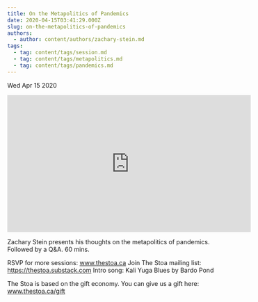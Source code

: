 ```yaml
---
title: On the Metapolitics of Pandemics
date: 2020-04-15T03:41:29.000Z
slug: on-the-metapolitics-of-pandemics
authors:
  - author: content/authors/zachary-stein.md
tags:
  - tag: content/tags/session.md
  - tag: content/tags/metapolitics.md
  - tag: content/tags/pandemics.md
---
```






Wed Apr 15 2020

<iframe width="560" height="315" src="https://www.youtube.com/embed/vmtgHx33mPg" title="On the Metapolitics of Pandemics w/ Zachary Stein" frameborder="0" allow="accelerometer; autoplay; clipboard-write; encrypted-media; gyroscope; picture-in-picture" allowfullscreen ></iframe>

Zachary Stein presents his thoughts on the metapolitics of pandemics. Followed by a Q&A. 60 mins.

RSVP for more sessions: www.thestoa.ca
Join The Stoa mailing list: https://thestoa.substack.com
Intro song: Kali Yuga Blues by Bardo Pond

The Stoa is based on the gift economy. You can give us a gift here: www.thestoa.ca/gift


